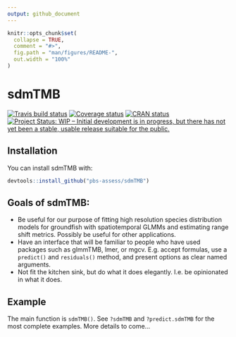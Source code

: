 ```yaml
---
output: github_document
---
```


<!-- README.md is generated from README.Rmd. Please edit that file -->

```r
knitr::opts_chunk$set(
  collapse = TRUE,
  comment = "#>",
  fig.path = "man/figures/README-",
  out.width = "100%"
)
```

# sdmTMB

[![Travis build status](https://travis-ci.org/pbs-assess/sdmTMB.svg?branch=master)](https://travis-ci.org/pbs-assess/sdmTMB)
[![Coverage status](https://codecov.io/gh/pbs-assess/sdmTMB/branch/master/graph/badge.svg)](https://codecov.io/github/pbs-assess/sdmTMB?branch=master)
 [![CRAN status](https://www.r-pkg.org/badges/version/sdmTMB)](https://cran.r-project.org/package=sdmTMB)
[![Project Status: WIP – Initial development is in progress, but there has not yet been a stable, usable release suitable for the public.](https://www.repostatus.org/badges/latest/wip.svg)](https://www.repostatus.org/#wip)

## Installation

You can install sdmTMB with:

``` r
devtools::install_github("pbs-assess/sdmTMB")
```

## Goals of sdmTMB:

- Be useful for our purpose of fitting high resolution species distribution models for groundfish with spatiotemporal GLMMs and estimating range shift metrics. Possibly be useful for other applications.
- Have an interface that will be familiar to people who have used packages such as glmmTMB, lmer, or mgcv. E.g. accept formulas, use a `predict()` and `residuals()` method, and present options as clear named arguments.
- Not fit the kitchen sink, but do what it does elegantly. I.e. be opinionated in what it does.

## Example

The main function is `sdmTMB()`. See `?sdmTMB` and `?predict.sdmTMB` for the most complete examples. More details to come...
